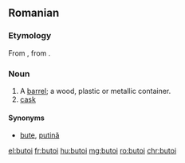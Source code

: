 ==Romanian==

===Etymology===
From {{term|bute|lang=ro}}, from {{etyl|LL.|ro}} {{term|buttis|lang=la}}.

===Noun===
{{ro-noun|n|butoaie}}

# A [[barrel]]; a wood, plastic or metallic container.
# [[cask]]

====Synonyms====
* [[bute]], [[putină]]

[[el:butoi]]
[[fr:butoi]]
[[hu:butoi]]
[[mg:butoi]]
[[ro:butoi]]
[[chr:butoi]]